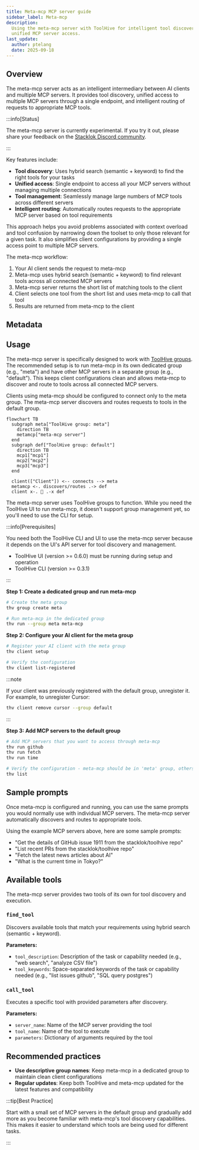 ```yaml
---
title: Meta-mcp MCP server guide
sidebar_label: Meta-mcp
description:
  Using the meta-mcp server with ToolHive for intelligent tool discovery and
  unified MCP server access.
last_update:
  author: ptelang
  date: 2025-09-18
---
```


## Overview

The meta-mcp server acts as an intelligent intermediary between AI clients and
multiple MCP servers. It provides tool discovery, unified access to multiple MCP
servers through a single endpoint, and intelligent routing of requests to
appropriate MCP tools.

:::info[Status]

The meta-mcp server is currently experimental. If you try it out, please share
your feedback on the [Stacklok Discord community](https://discord.gg/stacklok).

:::

Key features include:

- **Tool discovery**: Uses hybrid search (semantic + keyword) to find the right
  tools for your tasks
- **Unified access**: Single endpoint to access all your MCP servers without
  managing multiple connections
- **Tool management**: Seamlessly manage large numbers of MCP tools across
  different servers
- **Intelligent routing**: Automatically routes requests to the appropriate MCP
  server based on tool requirements

This approach helps you avoid problems associated with context overload and tool
confusion by narrowing down the toolset to only those relevant for a given task.
It also simplifies client configurations by providing a single access point to
multiple MCP servers.

The meta-mcp workflow:

1. Your AI client sends the request to meta-mcp
2. Meta-mcp uses hybrid search (semantic + keyword) to find relevant tools
   across all connected MCP servers
3. Meta-mcp server returns the short list of matching tools to the client
4. Client selects one tool from the short list and uses meta-mcp to call that
   tool
5. Results are returned from meta-mcp to the client

## Metadata

<MCPMetadata name='meta-mcp' />

## Usage

The meta-mcp server is specifically designed to work with
[ToolHive groups](../guides-cli/group-management.mdx). The recommended setup is
to run meta-mcp in its own dedicated group (e.g., "meta") and have other MCP
servers in a separate group (e.g., "default"). This keeps client configurations
clean and allows meta-mcp to discover and route to tools across all connected
MCP servers.

Clients using meta-mcp should be configured to connect only to the meta group.
The meta-mcp server discovers and routes requests to tools in the default group.

```mermaid
flowchart TB
  subgraph meta["ToolHive group: meta"]
    direction TB
    metamcp["meta-mcp server"]
  end
  subgraph def["ToolHive group: default"]
    direction TB
    mcp1["mcp1"]
    mcp2["mcp2"]
    mcp3["mcp3"]
  end

  client(["Client"]) <-- connects --> meta
  metamcp <-. discovers/routes .-> def
  client x-. 🚫 .-x def
```

<Tabs groupId='mode' queryString='mode'>
<TabItem value='ui' label='UI'>

The meta-mcp server uses ToolHive groups to function. While you need the
ToolHive UI to run meta-mcp, it doesn't support group management yet, so you'll
need to use the CLI for setup.

</TabItem>
<TabItem value='cli' label='CLI' default>

:::info[Prerequisites]

You need both the ToolHive CLI and UI to use the meta-mcp server because it
depends on the UI's API server for tool discovery and management.

- ToolHive UI (version >= 0.6.0) must be running during setup and operation
- ToolHive CLI (version >= 0.3.1)

:::

**Step 1: Create a dedicated group and run meta-mcp**

```bash
# Create the meta group
thv group create meta

# Run meta-mcp in the dedicated group
thv run --group meta meta-mcp
```

**Step 2: Configure your AI client for the meta group**

```bash
# Register your AI client with the meta group
thv client setup

# Verify the configuration
thv client list-registered
```

:::note

If your client was previously registered with the default group, unregister it.
For example, to unregister Cursor:

```bash
thv client remove cursor --group default
```

:::

**Step 3: Add MCP servers to the default group**

```bash
# Add MCP servers that you want to access through meta-mcp
thv run github
thv run fetch
thv run time

# Verify the configuration - meta-mcp should be in 'meta' group, others in 'default'
thv list
```

</TabItem>
</Tabs>

## Sample prompts

Once meta-mcp is configured and running, you can use the same prompts you would
normally use with individual MCP servers. The meta-mcp server automatically
discovers and routes to appropriate tools.

Using the example MCP servers above, here are some sample prompts:

- "Get the details of GitHub issue 1911 from the stacklok/toolhive repo"
- "List recent PRs from the stacklok/toolhive repo"
- "Fetch the latest news articles about AI"
- "What is the current time in Tokyo?"

## Available tools

The meta-mcp server provides two tools of its own for tool discovery and
execution.

### `find_tool`

Discovers available tools that match your requirements using hybrid search
(semantic + keyword).

**Parameters:**

- `tool_description`: Description of the task or capability needed (e.g., "web
  search", "analyze CSV file")
- `tool_keywords`: Space-separated keywords of the task or capability needed
  (e.g., "list issues github", "SQL query postgres")

### `call_tool`

Executes a specific tool with provided parameters after discovery.

**Parameters:**

- `server_name`: Name of the MCP server providing the tool
- `tool_name`: Name of the tool to execute
- `parameters`: Dictionary of arguments required by the tool

## Recommended practices

- **Use descriptive group names**: Keep meta-mcp in a dedicated group to
  maintain clean client configurations
- **Regular updates**: Keep both ToolHive and meta-mcp updated for the latest
  features and compatibility

:::tip[Best Practice]

Start with a small set of MCP servers in the default group and gradually add
more as you become familiar with meta-mcp's tool discovery capabilities. This
makes it easier to understand which tools are being used for different tasks.

:::
